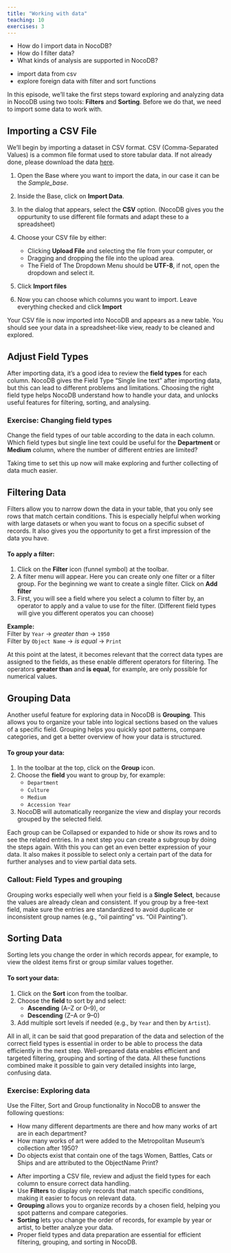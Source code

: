 ```yaml
---
title: "Working with data"
teaching: 10
exercises: 3
---
```


:::::::::::::::::::::::::::::::::::::: questions

- How do I import data in NocoDB?
- How do I filter data?
- What kinds of analysis are supported in NocoDB?

::::::::::::::::::::::::::::::::::::::::::::::::

::::::::::::::::::::::::::::::::::::: objectives

- import data from csv
- explore foreign data with filter and sort functions

::::::::::::::::::::::::::::::::::::::::::::::::




In this episode, we’ll take the first steps toward exploring and analyzing data in NocoDB using two tools: **Filters** and **Sorting**. Before we do that, we need to import some data to work with.



## Importing a CSV File

We’ll begin by importing a dataset in CSV format. CSV (Comma-Separated Values) is a common file format used to store tabular data. If not already done, please download the data [here](/data/METObjectsOpenAccess.csv).

1. Open the Base where you want to import the data, in our case it can be the *Sample_base*.  

2. Inside the Base, click on **Import Data**.

3. In the dialog that appears, select the **CSV** option. (NocoDB gives you the oppurtunity to use different file formats and adapt these to a spreadsheet)

4. Choose your CSV file by either:
   - Clicking **Upload File** and selecting the file from your computer, or
   - Dragging and dropping the file into the upload area.
   - The Field of The Dropdown Menu should be **UTF-8**, if not, open the dropdown and select it.

5. Click **Import files**

6. Now you can choose which columns you want to import. Leave everything checked and click **Import**


Your CSV file is now imported into NocoDB and appears as a new table. You should see your data in a spreadsheet-like view, ready to be cleaned and explored.


## Adjust Field Types

After importing data, it’s a good idea to review the **field types** for each column. NocoDB gives the Field Type "Single line text" after importing data, but this can lead to different problems and limitations. Choosing the right field type helps NocoDB understand how to handle your data, and unlocks useful features for filtering, sorting, and analysing.

::::::::::::::::::::::::::::::::::::: challenge

### Exercise: Changing field types

Change the field types of our table according to the data in each column. Which field types but single line text could be useful for the **Department** or **Medium** column, where the number of different entries are limited?

::::::::::::::::::::::::::::::::::::::::::::::::


Taking time to set this up now will make exploring and further collecting of data much easier.


## Filtering Data

Filters allow you to narrow down the data in your table, that you only see rows that match certain conditions. This is especially helpful when working with large datasets or when you want to focus on a specific subset of records. It also gives you the opportunity to get a first impression of the data you have.

#### To apply a filter:

1. Click on the **Filter** icon (funnel symbol) at the toolbar.
2. A filter menu will appear. Here you can create only one filter or a filter group. For the beginning we want to create a single filter. Click on **Add filter**
3. First, you will see a field where you select a column to filter by, an operator to apply and a value to use for the filter. (Different field types will give you different operatos you can choose)

**Example:**  
Filter by `Year` → *greater than* → `1950`  
Filter by `Object Name` → *is equal* → `Print`

At this point at the latest, it becomes relevant that the correct data types are assigned to the fields, as these enable different operators for filtering. The operators **greater than** and **is equal**, for example, are only possible for numerical values.


## Grouping Data

Another useful feature for exploring data in NocoDB is **Grouping**. This allows you to organize your table into logical sections based on the values of a specific field. Grouping helps you quickly spot patterns, compare categories, and get a better overview of how your data is structured.

#### To group your data:

1. In the toolbar at the top, click on the **Group** icon.
2. Choose the **field** you want to group by, for example:
   - `Department`
   - `Culture`
   - `Medium`
   - `Accession Year`
3. NocoDB will automatically reorganize the view and display your records grouped by the selected field.

Each group can be Collapsed or expanded to hide or show its rows and to see the related entries. In a next step you can create a subgroup by doing the steps again. With this you can get an even better expression of your data. It also makes it possible to select only a certain part of the data for further analyses and to view partial data sets.


::::::::::::::::::::::::::::::::::::: callout

### Callout: Field Types and grouping

Grouping works especially well when your field is a **Single Select**, because the values are already clean and consistent. If you group by a free-text field, make sure the entries are standardized to avoid duplicate or inconsistent group names (e.g., "oil painting" vs. "Oil Painting").

::::::::::::::::::::::::::::::::::::::::::::::::


## Sorting Data

Sorting lets you change the order in which records appear, for example, to view the oldest items first or group similar values together.

#### To sort your data:

1. Click on the **Sort** icon from the toolbar.
2. Choose the **field** to sort by and select:
   - **Ascending** (A–Z or 0–9), or
   - **Descending** (Z–A or 9–0)
3. Add multiple sort levels if needed (e.g., by `Year` and then by `Artist`).


All in all, it can be said that good preparation of the data and selection of the correct field types is essential in order to be able to process the data efficiently in the next step. Well-prepared data enables efficient and targeted filtering, grouping and sorting of the data. All these functions combined make it possible to gain very detailed insights into large, confusing data.


::::::::::::::::::::::::::::::::::::: challenge

### Exercise: Exploring data

Use the Filter, Sort and Group functionality in NocoDB to answer the following questions:

- How many different departments are there and how many works of art are in each department?
- How many works of art were added to the Metropolitan Museum's collection after 1950?
- Do objects exist that contain one of the tags Women, Battles, Cats or Ships and are attributed to the ObjectName Print?

::::::::::::::::::::::::::::::::::::::::::::::::



::::::::::::::::::::::::::::::::::::: keypoints

- After importing a CSV file, review and adjust the field types for each column to ensure correct data handling.
- Use **Filters** to display only records that match specific conditions, making it easier to focus on relevant data.
- **Grouping** allows you to organize records by a chosen field, helping you spot patterns and compare categories.
- **Sorting** lets you change the order of records, for example by year or artist, to better analyze your data.
- Proper field types and data preparation are essential for efficient filtering, grouping, and sorting in NocoDB.

::::::::::::::::::::::::::::::::::::::::::::::::